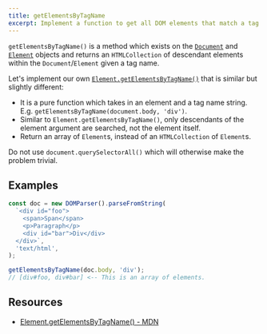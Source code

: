 ```yaml
---
title: getElementsByTagName
excerpt: Implement a function to get all DOM elements that match a tag
---
```


`getElementsByTagName()` is a method which exists on the [`Document`](https://developer.mozilla.org/en-US/docs/Web/API/Document/getElementsByTagName) and [`Element`](https://developer.mozilla.org/en-US/docs/Web/API/Element/getElementsByTagName) objects and returns an `HTMLCollection` of descendant elements within the `Document`/`Element` given a tag name.

Let's implement our own [`Element.getElementsByTagName()`](https://developer.mozilla.org/en-US/docs/Web/API/Element/getElementsByTagName) that is similar but slightly different:

- It is a pure function which takes in an element and a tag name string. E.g. `getElementsByTagName(document.body, 'div')`.
- Similar to `Element.getElementsByTagName()`, only descendants of the element argument are searched, not the element itself.
- Return an array of `Element`s, instead of an `HTMLCollection` of `Element`s.

Do not use `document.querySelectorAll()` which will otherwise make the problem trivial.

## Examples

```js
const doc = new DOMParser().parseFromString(
  `<div id="foo">
    <span>Span</span>
    <p>Paragraph</p>
    <div id="bar">Div</div>
  </div>`,
  'text/html',
);

getElementsByTagName(doc.body, 'div');
// [div#foo, div#bar] <-- This is an array of elements.
```

## Resources

- [Element.getElementsByTagName() - MDN](https://developer.mozilla.org/en-US/docs/Web/API/Element/getElementsByTagName)
